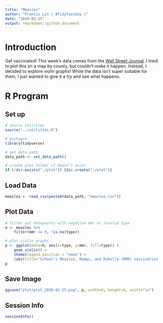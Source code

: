 ```yaml
---
title: "Measles"
author: "Francis Lin | #TidyTuesday |"
date: "2020-02-25"
output: rmarkdown::github_document
---
```


# Introduction

Get vaccinated! This week's data comes from the [Wall Street Journal](https://github.com/WSJ/measles-data). I tried to plot this on a map by county, but couldn't make it happen. Instead, I decided to explore violin graphs! While the data isn't super suitable for them, I just wanted to give it a try and see what happens.

# R Program

## Set up

```r
# source utilities
source("../utilities.R")

# packages
library(tidyverse)

# set data path
data_path <- set_data_path()

# create plot folder if doesn't exist
if (!dir.exists("./plot")) {dir.create("./plot")}
```

## Load Data

```r
measles <- read_csv(paste0(data_path, "measles.csv"))
```

## Plot Data

```r
# filter out datapoints with negative mmr or invalid type
m <- measles %>%
    filter(mmr >= 0, !is.na(type))

# plot violin graphs
p <- ggplot(data=m, aes(x=type, y=mmr, fill=type)) +
    geom_violin() + 
    theme(legend.position = "none") + 
    labs(title="School's Measles, Mumps, and Rubella (MMR) vaccination rate", x="School Type", y="Percentage (%)")
p
```


## Save Image

```r
ggsave("plot/plot_2020-02-25.png", p, width=8, height=4, units="in")
```

## Session Info

```r
sessionInfo()
```
